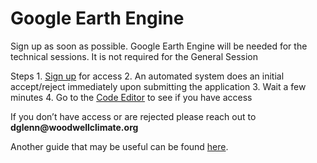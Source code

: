 # Google Earth Engine

Sign up as soon as possible. Google Earth Engine will be needed for the technical sessions. It is not required for the General Session

Steps
1.  [Sign up](https://signup.earthengine.google.com/) for access
2.  An automated system does an initial accept/reject immediately upon submitting the application
3.  Wait a few minutes
4.  Go to the [Code Editor](https://code.earthengine.google.com/) to see if you have access

If you don't have access or are rejected please reach out to **dglenn@woodwellclimate.org**

Another guide that may be useful can be found [here](https://www.linkedin.com/pulse/step-by-step-create-your-google-earth-engine-account-khang-vu-tien).
